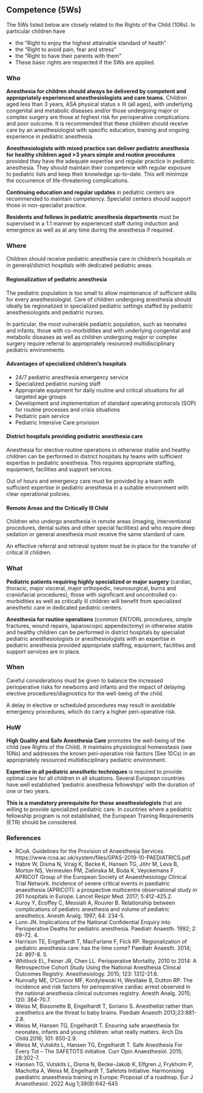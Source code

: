 ## Competence (5Ws)

The 5Ws listed below are closely related to the Rights of the Child (10Rs). In particular children have

-   the "Right to enjoy the highest attainable standard of health"
-   the "Right to avoid pain, fear and stress"
-   the "Right to have their parents with them"
-   These basic rights are respected if the 5Ws are applied.

### Who

**Anesthesia for children should always be delivered by competent and appropriately experienced anesthesiologists and care teams.** Children aged less than 3 years, ASA physical status ≥ III (all ages), with underlying congenital and metabolic diseases and/or those undergoing major or complex surgery are those at highest risk for perioperative complications and poor outcome. It is recommended that these children should receive care by an anesthesiologist with specific education, training and ongoing experience in pediatric anesthesia.

**Anesthesiologists with mixed practice can deliver pediatric anesthesia for healthy children aged \>3 years simple and routine procedures** provided they have the adequate expertise and regular practice in pediatric anesthesia. They should maintain their competence with regular exposure to pediatric lists and keep their knowledge up-to-date. This will minimize the occurrence of life-threatening complications.

**Continuing education and regular updates** in pediatric centers are recommended to maintain competency. Specialist centers should support those in non-specialist practice.

**Residents and fellows in pediatric anesthesia departments** must be supervised in a 1:1 manner by experienced staff during induction and emergence as well as at any time during the anesthesia if required.

### Where

Children should receive pediatric anesthesia care in children's hospitals or in general/district hospitals with dedicated pediatric areas.

#### Regionalization of pediatric anesthesia

The pediatric population is too small to allow maintenance of sufficient skills for every anesthesiologist. Care of children undergoing anesthesia should ideally be regionalized in specialized pediatric settings staffed by pediatric anesthesiologists and pediatric nurses.

In particular, the most vulnerable pediatric population, such as neonates and infants, those with co-morbidities and with underlying congenital and metabolic diseases as well as children undergoing major or complex surgery require referral to appropriately resourced multidisciplinary pediatric environments.

#### Advantages of specialized children's hospitals

-   24/7 pediatric anesthesia emergency service
-   Specialized pediatric nursing staff
-   Appropriate equipment for daily routine and critical situations for all targeted age groups
-   Development and implementation of standard operating protocols (SOP) for routine processes and crisis situations
-   Pediatric pain service
-   Pediatric Intensive Care provision

#### District hospitals providing pediatric anesthesia care

Anesthesia for elective routine operations in otherwise stable and healthy children can be performed in district hospitals by teams with sufficient expertise in pediatric anesthesia. This requires appropriate staffing, equipment, facilities and support services.

Out of hours and emergency care must be provided by a team with sufficient expertise in pediatric anesthesia in a suitable environment with clear operational policies.

#### Remote Areas and the Critically Ill Child

Children who undergo anesthesia in remote areas (imaging, interventional procedures, dental suites and other special facilities) and who require deep sedation or general anesthesia must receive the same standard of care.

An effective referral and retrieval system must be in place for the transfer of critical ill children.

### What

**Pediatric patients requiring highly specialized or major surgery** (cardiac, thoracic, major visceral, major orthopedic, neurosurgical, burns and craniofacial procedures), those with significant and uncontrolled co-morbidities as well as critically ill children will benefit from specialized anesthetic care in dedicated pediatric centers.

**Anesthesia for routine operations** (common ENT/ORL procedures, simple fractures, wound repairs, laparoscopic appendectomy) in otherwise stable and healthy children can be performed in district hospitals by specialist pediatric anesthesiologists or anesthesiologists with an expertise in pediatric anesthesia provided appropriate staffing, equipment, facilities and support services are in place.

### When

Careful considerations must be given to balance the increased perioperative risks for newborns and infants and the impact of delaying elective procedures/diagnostics for the well-being of the child.

A delay in elective or scheduled procedures may result in avoidable emergency procedures, which do carry a higher peri-operative risk.

### HoW

**High Quality and Safe Anesthesia Care** promotes the well-being of the child (see Rights of the Child). It maintains physiological homeostasis (see 10Ns) and addresses the known peri-operative risk factors (See 10Cs) in an appropriately resourced multidisciplinary pediatric environment.

**Expertise in all pediatric anesthetic techniques** is required to provide optimal care for all children in all situations. Several European countries have well established 'pediatric anesthesia fellowships' with the duration of one or two years.

**This is a mandatory prerequisite for those anesthesiologists** that are willing to provide specialized pediatric care. In countries where a pediatric fellowship program is not established, the European Training Requirements (ETR) should be considered.

### References

-   RCoA. Guidelines for the Provision of Anaesthesia Services. https://www.rcoa.ac.uk/system/files/GPAS-2019-10-PAEDIATRICS.pdf
-   Habre W, Disma N, Virag K, Becke K, Hansen TG, Jöhr M, Leva B, Morton NS, Vermeulen PM, Zielinska M, Boda K, Veyckemans F. APRICOT Group of the European Society of Anaesthesiology Clinical Trial Network. Incidence of severe critical events in paediatric anaesthesia (APRICOT): a prospective multicentre observational study in 261 hospitals in Europe. Lancet Respir Med. 2017; 5:412-425.2.
-   Auroy Y, Ecoffey C, Messiah A, Rouvier B. Relationship between complications of pediatric anesthesia and volume of pediatric anesthetics. Anesth Analg. 1997; 84: 234-5.
-   Lunn JN. Implications of the National Confidential Enquiry into Perioperative Deaths for pediatric anesthesia. Paediatr Anaesth. 1992; 2: 69--72. 4.
-   Harrison TE, Engelhardt T, MacFarlane F, Flick RP. Regionalization of pediatric anesthesia care: has the time come? Paediatr Anaesth. 2014; 24: 897-8. 5.
-   Whitlock EL, Feiner JR, Chen LL. Perioperative Mortality, 2010 to 2014: A Retrospective Cohort Study Using the National Anesthesia Clinical Outcomes Registry. Anesthesiology. 2015; 123: 1312-21.6.
-   Nunnally ME, O'Connor MF, Kordylewski H, Westlake B, Dutton RP. The incidence and risk factors for perioperative cardiac arrest observed in the national anesthesia clinical outcomes registry. Anesth Analg. 2015; 120: 364-70.7.
-   Weiss M, Bissonette B, Engelhardt T, Soriano S. Anesthetist rather than anesthetics are the threat to baby brains. Paediatr Anaesth 2013;23:881-2.8.
-   Weiss M, Hansen TG, Engelhardt T. Ensuring safe anaesthesia for neonates, infants and young children: what really matters. Arch Dis Child.2016; 101: 650-2.9.
-   Weiss M, Vutskits L, Hansen TG, Engelhardt T. Safe Anesthesia For Every Tot -- The SAFETOTS initiative. Curr Opin Anaesthesiol. 2015; 28:302-7.
-   Hansen TG, Vutskits L, Disma N, Becke-Jakob K, Elfgren J, Frykholm P, Machotta A, Weiss M, Engelhardt T, Safetots Initiative. Harmonising paediatric anaesthesia training in Europe: Proposal of a roadmap. Eur J Anaesthesiol. 2022 Aug 1;39(8):642-645
